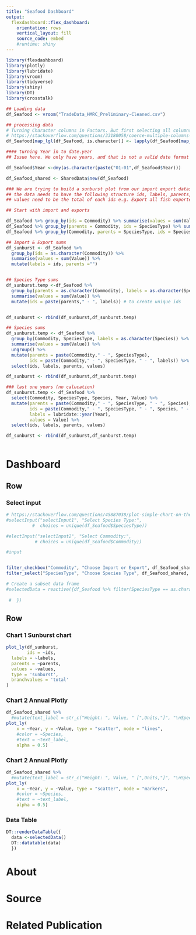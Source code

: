 ```yaml
---
title: "Seafood Dashboard"
output: 
  flexdashboard::flex_dashboard:
    orientation: rows
    vertical_layout: fill
    source_code: embed
    #runtime: shiny
---
```


```r
library(flexdashboard)
library(plotly)
library(lubridate)
library(vroom)
library(tidyverse)
library(shiny)
library(DT)
library(crosstalk)
```

```r
## Loading data
df_Seafood <- vroom("TradeData_HMRC_Preliminary-Cleaned.csv")

## processing data
# Turning Character columns in Factors. But first selecting all columns of class = Character
# https://stackoverflow.com/questions/33180058/coerce-multiple-columns-to-factors-at-once
df_Seafood[map_lgl(df_Seafood, is.character)] <- lapply(df_Seafood[map_lgl(df_Seafood, is.character)], factor)

#### turning Year in to date.year
## Issue here. We only have years, and that is not a valid date format for plotting. But, since the values are annual sum. But, for plotting it looks better using the 1st of Jan. If we would use e.g. the 31.12.2019, it would look like the data is for 2020 :( 

df_Seafood$Year <-dmy(as.character(paste("01-01",df_Seafood$Year)))

df_Seafood_shared <- SharedData$new(df_Seafood)

```

```r
### We are trying to build a sunburst plot from our import export dataset
## the data needs to have the following structure ids, labels, parents, values
## values need to be the total of each ids e.g. Export all fish exported

## Start with import and exports

df_Seafood %>% group_by(ids = Commodity) %>% summarise(values = sum(Value))
df_Seafood %>% group_by(parents = Commodity, ids = SpeciesType) %>% summarise(values = sum(Value))
df_Seafood %>% group_by(Commodity, parents = SpeciesType, ids = Species) %>% summarise(values = sum(Value))

## Import & Export sums
df_sunburst <- df_Seafood %>% 
  group_by(ids = as.character(Commodity)) %>% 
  summarise(values = sum(Value)) %>% 
  mutate(labels = ids, parents ="")


## Species Type sums
df_sunburst.temp <-df_Seafood %>% 
  group_by(parents = as.character(Commodity), labels = as.character(SpeciesType)) %>% 
  summarise(values = sum(Value)) %>% 
  mutate(ids = paste(parents," - ", labels)) # to create unique ids


df_sunburst <- rbind(df_sunburst,df_sunburst.temp)

## Species sums
df_sunburst.temp <- df_Seafood %>% 
  group_by(Commodity, SpeciesType, labels = as.character(Species)) %>% 
  summarise(values = sum(Value)) %>% 
  ungroup() %>% 
  mutate(parents = paste(Commodity," - ", SpeciesType),
         ids = paste(Commodity," - ", SpeciesType, " - ", labels)) %>% 
  select(ids, labels, parents, values)

df_sunburst <- rbind(df_sunburst,df_sunburst.temp)

### last one years (no calucation)
df_sunburst.temp <- df_Seafood %>% 
  select(Commodity, SpeciesType, Species, Year, Value) %>% 
  mutate(parents = paste(Commodity," - ", SpeciesType, " - ", Species),
         ids = paste(Commodity," - ", SpeciesType, " - ", Species, " - ", Year),
         labels = lubridate::year(Year),
         values = Value) %>% 
  select(ids, labels, parents, values)

df_sunburst <- rbind(df_sunburst,df_sunburst.temp)



```


Dashboard
=======================================================================

## Row {.sidebar}

### Select input

```r

# https://stackoverflow.com/questions/45887038/plot-simple-chart-on-the-basis-of-data-subset-in-flexdashboard
#selectInput("selectInput1", "Select Species Type:", 
          #  choices = unique(df_Seafood$SpeciesType))

#electInput("selectInput2", "Select Commodity:", 
           # choices = unique(df_Seafood$Commodity))

#input


filter_checkbox("Commodity", "Choose Import or Export", df_Seafood_shared, ~Commodity)
filter_select("SpeciesType", "Choose Species Type", df_Seafood_shared, ~SpeciesType)
```

```r
# Create a subset data frame 
#selectedData = reactive({df_Seafood %>% filter(SpeciesType == as.character(input$selectInput1), Commodity == as.character(input$selectInput2)) 
  
 #  })
```


## Row {.tabset .tabset-fade}

### Chart 1 Sunburst chart

```r
plot_ly(df_sunburst,
        ids = ~ids,
  labels = ~labels,
  parents = ~parents,
  values = ~values,
  type = 'sunburst',
  branchvalues = 'total'
)

```

### Chart 2 Annual Plotly

```r
df_Seafood_shared %>%
  #mutate(text_label = str_c("Weight: ", Value, " [",Units,"]", "\nSpecies: ", Species, ", ", SpeciesType)) %>% 
plot_ly(
    x = ~Year, y = ~Value, type = "scatter", mode = "lines",
    #color = ~Species, 
    #text = ~text_label,
    alpha = 0.5)
```

### Chart 2 Annual Plotly

```r
df_Seafood_shared %>%
  #mutate(text_label = str_c("Weight: ", Value, " [",Units,"]", "\nSpecies: ", Species, ", ", SpeciesType)) %>% 
plot_ly(
    x = ~Year, y = ~Value, type = "scatter", mode = "markers",
    #color = ~Species, 
    #text = ~text_label,
    alpha = 0.5)
```


### Data Table

```r

DT::renderDataTable({
  data <-selectedData()
  DT::datatable(data)
  })

```


About
=======================================================================

Source
=======================================================================

Related Publication
=======================================================================